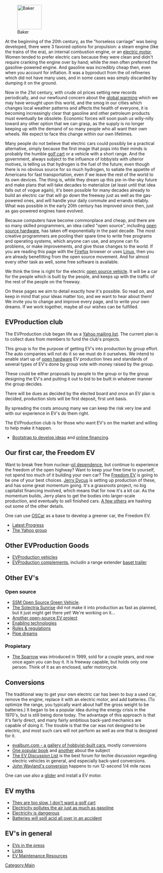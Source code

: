 <center>{{UTC}}</center>
[[Image:Baker-ad1.jpg|right|thumb|80px|Baker]]

At the beginning of the 20th century, as the "horseless carriage" was being developed, there were 3 favored options for propulsion:  a steam engine (like the trains of the era), an internal combustion engine, or an [[electric motor]].  Women tended to prefer electric cars because they were clean and didn't require cranking the engine over by hand; while the men often preferred the gasoline-powered engine.  And gasoline was incredibly cheap then, even when you account for inflation.  It was a byproduct from the oil refineries which did not have many uses, and in some cases was simply discarded by dumping it on the ground.

Now in the 21st century, with crude oil prices setting new records periodically, and our newfound concern about the [[global warming]] which we may have wrought upon this world, and the smog in our cities which changes local weather patterns and affects the health of everyone, it is becoming increasingly clear that gasoline and other petroleum products must eventually be obsolete.  Economic forces will soon push us willy-nilly toward any other option that we can grasp, as the supply is no longer keeping up with the demand of so many people who all want their own wheels.  We expect to face this change within our own lifetimes.

Many people do not believe that electric cars could possibly be a practical alternative, simply because the first image that pops into their minds is probably the humble [[golf cart]] or a vehicle with a short range.  And the government, always subject to the influence of lobbyists with ulterior motives, is telling us that hydrogen is the fuel of the future; even though there is no obvious source for so much hydrogen, to satiate the appetite of Americans for fast transportation, even if we leave the rest of the world to its own devices.  The thing is, while they dream up this pie-in-the-sky future and make plans that will take decades to materialize (at least until that idea falls out of vogue again), it's been possible for many decades already to build an electric car that will go down the freeway just as well as the gas-powered ones, and will handle your daily commute and errands reliably.  What was possible in the early 20th century has improved since then, just as gas-powered engines have evolved.

Because computers have become commonplace and cheap, and there are so many skilled programmers, an idea called "open source", including [[open source hardware]], has taken off exponentially in the past decade.  The most creative programmers are pooling their spare time to write free programs and operating systems, which anyone can use, and anyone can fix problems, or make improvements, and give those changes to the world.  If you are reading this page with the [http://www.mozilla.com/firefox/ Firefox] browser or uses [[wikipedia:Linux|Linux]], then you are already benefitting from the open source movement.  And for almost every other task as well, some free software is available.

We think the time is right for the electric [[open source vehicle]].  It will be a car for the people which is built by the people, and keeps up with the traffic of the rest of the people on the freeway.

On these pages we aim to detail exactly how it's possible.  So read on, and keep in mind that your ideas matter too, and we want to hear about them!  We invite you to change and improve every page, and to write your own dreams.  If we work together, maybe all our wishes can be fulfilled.

== EVProduction club == 

The EVProduction club began life as a [http://groups.yahoo.com/group/EVProduction/ Yahoo mailing list]. The current plan is to collect dues from members to fund the club's projects.

This group is for the purpose of getting EV's into production by group effort. The auto companies will not do it so we must do it ourselves. We intend to enable start up of [[wikipedia:open hardware|open hardware]] EV production lines and standards of several types of EV's done by group vote with money raised by the group. 

These could be either proposals by people to the group or by the group designing the EV's and putting it out to bid to be built in whatever manner the group decides. 

There will be dues as decided by the elected board and once an EV plan is decided, production slots will be first deposit, first unit basis.

By spreading the costs amoung many we can keep the risk very low and with our experience in EV's do them right.

The EVProduction club is for those who want EV's on the market and willing to help make it happen.

* [http://www.bootstrapaustin.org/wiki/index.php/Welcome_to_the_Bootstrap_Network Bootstrap to develop ideas] and [http://www.bootstrapaustin.org/wiki/index.php/Bootstrap_Online_Financing online financing].

==Our first car, the Freedom EV==

Want to break free from nuclear-[[oil dependence]], but continue to experience the freedom of the open highway?  Want to keep your free time to yourself, not spend too much of it building your own car?  The [[Freedom EV]] is going to be one of your best choices.  [[Jerry Dycus]] is setting up production of these, and has some great momentum going.  It's a grassroots project, no big capitalist financing involved, which means that for now it's a kit car.  As the momentum builds, Jerry plans to get the bodies into larger-scale production, and eventually to sell finished cars.  [[EVProduction:Community Portal|A few others]] are hashing out some of the other details.

One can use [[OSCar]] as a base to develop a greener car, the Freedom EV.

*[[Progress Pics|Latest Progress]]
*[http://autos.groups.yahoo.com/group/EVProduction/ The Yahoo group]

==Other EVProduction Goods==
* [[EVProduction vehicles]]
* [[EVProduction complements]], includin a range extender [[baset trailer]]

==Other EV's==
=== Open source ===
*[http://www.osgv.org/ SSM Open Source Green Vehicle]. 
*[http://www.austinev.org/evalbum/655.html The Solectria Sunrise] did not make it into production as fast as planned, but it just might get there yet!  We're working on it...
*[http://www.fastbk.com/EVware/ Another open-source EV project]
*[[Enabling technologies]]
*[[Rules & regulations]]
*[[Pipe dreams]]

===Propietary ===
*[http://www.myersmotors.com/ The Sparrow] was introduced in 1999, sold for a couple years, and now once again you can buy it.  It is freeway capable, but holds only one person.  Think of it as an enclosed, safer motorcycle.

==Conversions==
The traditional way to get your own electric car has been to buy a used car, remove the engine, replace it with an electric motor, and add batteries.  (To optimize the range, you typically want about half the gross weight to be batteries.)  It began to be a popular idea during the energy crisis in the 1970's, but is still being done today.  The advantage of this approach is that it's fairly direct, and many fairly ambitious back-yard mechanics are capable of doing it.  The trouble is that the car was not designed to be electric, and most such cars will not perform as well as one that is designed for it.

*[http://evalbum.com evalbum.com - a gallery of hobbyist-built cars], mostly conversions
*[http://www.amazon.com/gp/product/0830642315/qid=1134363859/sr=8-2/ref=pd_bbs_2/103-1555072-2363021?n=507846&s=books&v=glance One popular book] and [http://www.amazon.com/gp/product/1879857944/qid=1134363859/sr=8-1/ref=pd_bbs_1/103-1555072-2363021?n=507846&s=books&v=glance another] about the subject
*[http://www.evdl.org/ The EV Discussion List] is the best forum for techie discussion regarding electric vehicles in general, and especially back-yard conversions.
*[http://www.plasmaboyracing.com/whitezombie.php John Wayland's conversion] happens to run 12-second 1/4 mile races

One can use also a [[glider]] and install a EV motor.

==EV myths==
*[[They are too slow, I don't want a golf cart]]
*[[Electricity pollutes the air just as much as gasoline]]
*[[Electricity is dangerous]]
*[[Batteries will spill acid all over in an accident]]

==EV's in general==
*[[EVs in the press]]
*[[Links]]
*[[EV Maintenance Resources]]

[[Category:Main]]